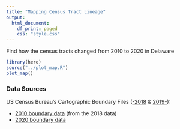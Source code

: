 ```yaml
---
title: "Mapping Census Tract Lineage"
output:
  html_document:
    df_print: paged
    css: "style.css"
---
```


Find how the census tracts changed from 2010 to 2020 in Delaware

```r
library(here)
source("../plot_map.R")
plot_map()
```


### Data Sources

US Census Bureau's Cartographic Boundary Files ([-2018](https://www.census.gov/geographies/mapping-files/time-series/geo/carto-boundary-file.html#:~:text=The%20cartographic%20boundary%20files%20are,for%20small%20scale%20thematic%20mapping) & [2019-](https://www.census.gov/geographies/mapping-files/time-series/geo/cartographic-boundary.html)):

- [2010 boundary data](https://www2.census.gov/geo/tiger/GENZ2018/shp/cb_2018_10_tract_500k.zip) (from the 2018 data)
- [2020 boundary data](https://www2.census.gov/geo/tiger/GENZ2020/shp/cb_2020_10_tract_500k.zip) 
